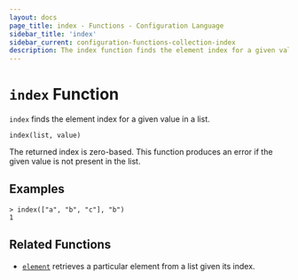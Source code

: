 ```yaml
---
layout: docs
page_title: index - Functions - Configuration Language
sidebar_title: 'index'
sidebar_current: configuration-functions-collection-index
description: The index function finds the element index for a given value in a list.
---
```


# `index` Function

`index` finds the element index for a given value in a list.

```hcl
index(list, value)
```

The returned index is zero-based. This function produces an error if the given
value is not present in the list.

## Examples

```
> index(["a", "b", "c"], "b")
1
```

## Related Functions

- [`element`](./element) retrieves a particular element from a list given
  its index.
